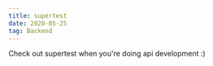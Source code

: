```yaml
---
title: supertest
date: 2020-05-25
tag: Backend
---
```



Check out <TextLink href="https://www.npmjs.com/package/supertest">supertest</TextLink> when you're doing
api development :)
